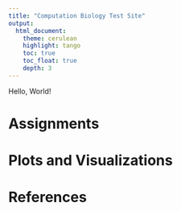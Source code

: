 ```yaml
---
title: "Computation Biology Test Site"
output: 
  html_document:
    theme: cerulean
    highlight: tango
    toc: true
    toc_float: true
    depth: 3
---
```


Hello, World!

# Assignments

# Plots and Visualizations


# References
